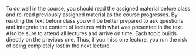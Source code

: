 To do well in the course, you should read the assigned material before class and re-read previously assigned material as the course progresses. By reading the text before class you will be better prepared to ask questions and integrate the content of lectures with what was presented in the text. Also be sure to attend all lectures and arrive on time. Each topic builds directly on the previous one. Thus, if you miss one lecture, you run the risk of being completely lost in the next lecture.